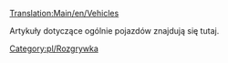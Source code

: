 [[Translation:Main/en/Vehicles]]

Artykuły dotyczące ogólnie pojazdów znajdują się tutaj.

<!--{{en/Catmore}}-->{{pl/Catmore}}
<!--[[Category:en/Playing]]--> [[Category:pl/Rozgrywka]]